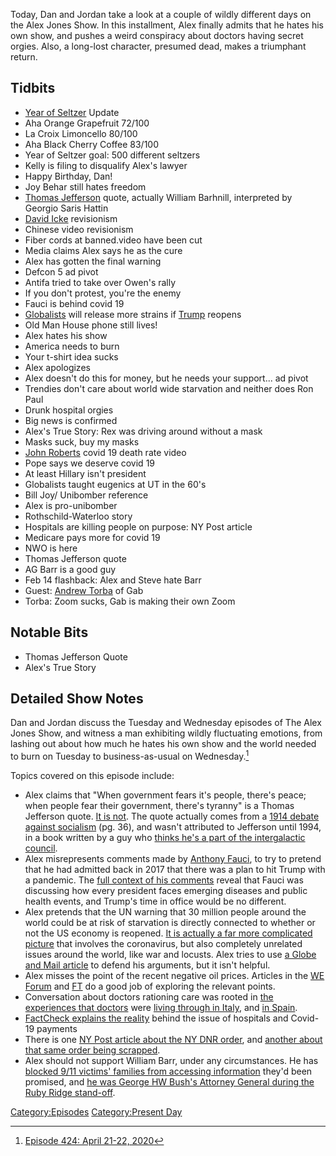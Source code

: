 {{DEFAULTSORT:
    #_EPISODE_0424:April 21-22, 2020
}}{{Episode
    | title             = April 21-22, 2020
    | caption           = Listen to this episode on [https://knowledgefight.libsyn.com/424-april-21-22-2020 Libsyn] [https://open.spotify.com/episode/5TVXTS0DYoDhX6NCGNP8cb Spotify], Read the [[Transcript/424: April 21-22, 2020|Unofficial Transcript]], View discussion on [https://reddit.com/g7298c Reddit]
    | episodeNumber     = 424
    | length            = 01:54:57
    | airDate           = April 24, 2020
    | coverageStartDate = April 21, 2020
    | coverageEndDate   = April 22, 2020
    | episodeType       = [[:Category:Present Day|Present Day]]
    | appearance        = [[Joy Behar]], [[David Icke]], [[Anthony Fauci]], [[Ron Paul]], [[John Roberts]], [[Bill Joy]], [[Bill Barr]], [[Andrew Torba]]
    | beverage          = Aha Orange Grapefuit; Bday Spruce beer; La Croix Limoncello; Aha Black Cherry Coffee
    | oocDrop           = They're coming for your balls
    | previousEpisode   = [[423: April 20, 2020]]
    | nextEpisode       = [[425: April 23-24, 2020]]
}}

{{Stub}}

Today, Dan and Jordan take a look at a couple of wildly different days on the Alex Jones Show. In this installment, Alex finally admits that he hates his own show, and pushes a weird conspiracy about doctors having secret orgies. Also, a long-lost character, presumed dead, makes a triumphant return.

==Tidbits==

*[[The Year of the Seltzer|Year of Seltzer]] Update
*Aha Orange Grapefruit 72/100
*La Croix Limoncello 80/100
*Aha Black Cherry Coffee 83/100
*Year of Seltzer goal: 500 different seltzers
*Kelly is filing to disqualify Alex's lawyer
*Happy Birthday, Dan!
*Joy Behar still hates freedom
*[[Thomas Jefferson]] quote, actually William Barhnill, interpreted by Georgio Saris Hattin
*[[David Icke]] revisionism
*Chinese video revisionism
*Fiber cords at banned.video have been cut
*Media claims Alex says he as the cure
*Alex has gotten the final warning
*Defcon 5 ad pivot
*Antifa tried to take over Owen's rally
*If you don't protest, you're the enemy
*Fauci is behind covid 19
*[[Globalists]] will release more strains if [[Donald Trump|Trump]] reopens
*Old Man House phone still lives!
*Alex hates his show
*America needs to burn
*Your t-shirt idea sucks
*Alex apologizes
*Alex doesn't do this for money, but he needs your support... ad pivot
*Trendies don't care about world wide starvation and neither does Ron Paul
*Drunk hospital orgies
*Big news is confirmed
*Alex's True Story: Rex was driving around without a mask
*Masks suck, buy my masks
*[[John Roberts]] covid 19 death rate video
*Pope says we deserve covid 19
*At least Hillary isn't president
*Globalists taught eugenics at UT in the 60's
*Bill Joy/ Unibomber reference
*Alex is pro-unibomber
*Rothschild-Waterloo story
*Hospitals are killing people on purpose: NY Post article
*Medicare pays more for covid 19
*NWO is here
*Thomas Jefferson quote
*AG Barr is a good guy
*Feb 14 flashback: Alex and Steve hate Barr
*Guest: [[Andrew Torba]] of Gab
*Torba: Zoom sucks, Gab is making their own Zoom

==Notable Bits==

*Thomas Jefferson Quote
*Alex's True Story

==Detailed Show Notes==

Dan and Jordan discuss the Tuesday and Wednesday episodes of The Alex Jones Show, and witness a man exhibiting wildly fluctuating emotions, from lashing out about how much he hates his own show and the world needed to burn on Tuesday to business-as-usual on Wednesday.<ref>[https://knowledgefight.com/research/2020/4/23/episode-424-april-21-22-2020 Episode 424: April 21-22, 2020]</ref>

Topics covered on this episode include:

*Alex claims that "When government fears it's people, there's peace; when people fear their government, there's tyranny" is a Thomas Jefferson quote. [https://www.monticello.org/site/research-and-collections/when-government-fears-people-there-liberty-spurious-quotation#footnote2_jn0rhoz It is not]. The quote actually comes from a [http://debs.indstate.edu/b262b3_1914.pdf 1914 debate against socialism] (pg. 36), and wasn't attributed to Jefferson until 1994, in a book written by a guy who [http://www.phoenixsourcedistributors.com/html/faq.html thinks he's a part of the intergalactic council].
*Alex misrepresents comments made by [[Anthony Fauci]], to try to pretend that he had admitted back in 2017 that there was a plan to hit Trump with a pandemic. The [https://www.youtube.com/watch?v=DNXGAxGJgQI full context of his comments] reveal that Fauci was discussing how every president faces emerging diseases and public health events, and Trump's time in office would be no different.
*Alex pretends that the UN warning that 30 million people around the world could be at risk of starvation is directly connected to whether or not the US economy is reopened. [https://abcnews.go.com/US/wireStory/food-agency-chief-world-brink-hunger-pandemic-70269400 It is actually a far more complicated picture] that involves the coronavirus, but also completely unrelated issues around the world, like war and locusts. Alex tries to use [https://www.theglobeandmail.com/world/article-world-food-programme-warns-at-least-30-million-people-could-die-of/ a Globe and Mail article] to defend his arguments, but it isn't helpful.
*Alex misses the point of the recent negative oil prices. Articles in the [https://www.weforum.org/agenda/2020/04/negative-oil-prices-covid19 WE Forum] and [https://www.ft.com/content/88997d67-bf69-409e-8155-911fc1f2fd6f FT] do a good job of exploring the relevant points.
*Conversation about doctors rationing care was rooted in [https://www.politico.eu/article/coronavirus-italy-doctors-tough-calls-survival/ the experiences that doctors] were [https://www.reuters.com/article/us-health-coronavirus-italy-ethics-speci/special-report-all-is-well-in-italy-triage-and-lies-for-virus-patients-idUSKBN2133KG living through in Italy], and [https://www.bloomberg.com/news/articles/2020-03-25/spanish-doctors-forced-to-choose-who-to-let-die-from-coronavirus in Spain].
*[https://www.factcheck.org/2020/04/hospital-payments-and-the-covid-19-death-count/ FactCheck explains the reality] behind the issue of hospitals and Covid-19 payments
*There is one [https://nypost.com/2020/04/21/ny-issues-do-not-resuscitate-guideline-for-cardiac-patients/ NY Post article about the NY DNR order], and [https://nypost.com/2020/04/22/new-york-scraps-do-not-resuscitate-order-during-coronavirus-pandemic/ another about that same order being scrapped].
*Alex should not support William Barr, under any circumstances. He has [https://www.propublica.org/article/attorney-general-barr-refuses-to-release-9-11-documents-to-families-of-the-victims blocked 9/11 victims' families from accessing information] they'd been promised, and [https://www.judiciary.senate.gov/imo/media/doc/William%20Barr%20Senate%20Questionnaire%20(PUBLIC).pdf he was George HW Bush's Attorney General during the Ruby Ridge stand-off].

[[Category:Episodes]]
[[Category:Present Day]]
